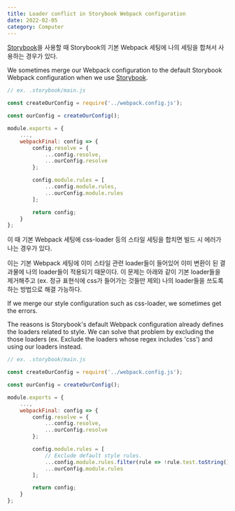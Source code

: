 ```yaml
---
title: Loader conflict in Storybook Webpack configuration
date: 2022-02-05
category: Computer
---
```


[Storybook](https://storybook.js.org/)을 사용할 때 Storybook의 기본 Webpack 세팅에 나의 세팅을 합쳐서 사용하는 경우가 있다.

We sometimes merge our Webpack configuration to the default Storybook Webpack configuration when we use [Storybook](https://storybook.js.org/).

```javascript
// ex. .storybook/main.js

const createOurConfig = require('../webpack.config.js');

const ourConfig = createOurConfig();

module.exports = {
    ...,
    webpackFinal: config => {
        config.resolve = {
            ...config.resolve,
            ...ourConfig.resolve
        };

        config.module.rules = [
            ...config.module.rules,
            ...ourConfig.module.rules
        ];

        return config;
    }
};
```

이 때 기본 Webpack 세팅에 css-loader 등의 스타일 세팅을 합치면 빌드 시 에러가 나는 경우가 있다.

이는 기본 Webpack 세팅에 이미 스타일 관련 loader들이 들어있어 이미 변환이 된 결과물에 나의 loader들이 적용되기 때문이다.
이 문제는 아래와 같이 기본 loader들을 제거해주고 (ex. 정규 표현식에 css가 들어가는 것들만 제외) 나의 loader들을 쓰도록 하는 방법으로 해결 가능하다.

If we merge our style configuration such as css-loader, we sometimes get the errors.

The reasons is Storybook's default Webpack configuration already defines the loaders related to style.
We can solve that problem by excluding the those loaders (ex. Exclude the loaders whose regex includes 'css') and using our loaders instead.

```javascript
// ex. .storybook/main.js

const createOurConfig = require('../webpack.config.js');

const ourConfig = createOurConfig();

module.exports = {
    ...,
    webpackFinal: config => {
        config.resolve = {
            ...config.resolve,
            ...ourConfig.resolve
        };

        config.module.rules = [
            // Exclude default style rules.
            ...config.module.rules.filter(rule => !rule.test.toString().includes('css')),
            ...ourConfig.module.rules
        ];

        return config;
    }
};
```
